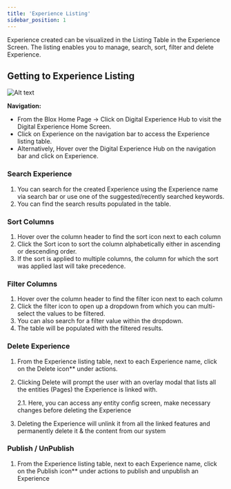 ```yaml
---
title: 'Experience Listing'
sidebar_position: 1
---
```


Experience created can be visualized in the Listing Table in the Experience Screen. The listing enables you to manage, search, sort, filter and delete Experience.

## Getting to Experience Listing

![Alt text](https://d1r1e7xjkfj7nz.cloudfront.net/Screenshot%202023-04-06%20at%209.18.31%20AM.png 'a title')

**Navigation:**

- From the Blox Home Page -> Click on Digital Experience Hub to visit the Digital Experience Home Screen.
- Click on Experience on the navigation bar to access the Experience listing table.
- Alternatively, Hover over the Digital Experience Hub on the navigation bar and click on Experience.

### Search Experience

1. You can search for the created Experience using the Experience name via search bar or use one of the suggested/recently searched keywords.
1. You can find the search results populated in the table.

### Sort Columns

1. Hover over the column header to find the sort icon next to each column
1. Click the Sort icon to sort the column alphabetically either in ascending or descending order.
1. If the sort is applied to multiple columns, the column for which the sort was applied last will take precedence.

### Filter Columns

1. Hover over the column header to find the filter icon next to each column
1. Click the filter icon to open up a dropdown from which you can multi-select the values to be filtered.
1. You can also search for a filter value within the dropdown.
1. The table will be populated with the filtered results.

### Delete Experience

1. From the Experience listing table, next to each Experience name, click on the Delete icon\*\* under actions.
1. Clicking Delete will prompt the user with an overlay modal that lists all the entities (Pages) the Experience is linked with.

   2\.1. Here, you can access any entity config screen, make necessary changes before deleting the Experience

1. Deleting the Experience will unlink it from all the linked features and permanently delete it & the content from our system

### Publish / UnPublish

1. From the Experience listing table, next to each Experience name, click on the Publish icon\*\* under actions to publish and unpublish an Experience
